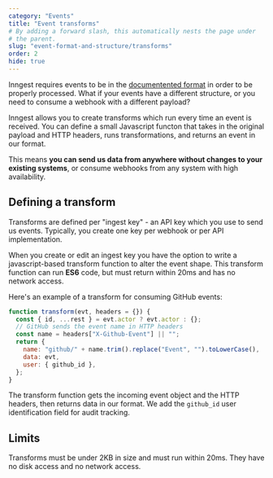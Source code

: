 ```yaml
---
category: "Events"
title: "Event transforms"
# By adding a forward slash, this automatically nests the page under
# the parent.
slug: "event-format-and-structure/transforms"
order: 2
hide: true
---
```


Inngest requires events to be in the [documentented format](/docs/event-format-and-structure) in order to be properly processed. What if your events have a different structure, or you need to consume a webhook with a different payload?

Inngest allows you to create transforms which run every time an event is received. You can define a small Javascript functon that takes in the original payload and HTTP headers, runs transformations, and returns an event in our format.

This means **you can send us data from anywhere without changes to your existing systems**, or consume webhooks from any system with high availability.

## Defining a transform

Transforms are defined per "ingest key" - an API key which you use to send us events. Typically, you create one key per webhook or per API implementation.

When you create or edit an ingest key you have the option to write a javascript-based transform function to alter the event shape. This transform function can run **ES6** code, but must return within 20ms and has no network access.

Here's an example of a transform for consuming GitHub events:

```js
function transform(evt, headers = {}) {
  const { id, ...rest } = evt.actor ? evt.actor : {};
  // GitHub sends the event name in HTTP headers
  const name = headers["X-Github-Event"] || "";
  return {
    name: "github/" + name.trim().replace("Event", "").toLowerCase(),
    data: evt,
    user: { github_id },
  };
}
```

The transform function gets the incoming event object and the HTTP headers, then returns data in our format. We add the `github_id` user identification field for audit tracking.

## Limits

Transforms must be under 2KB in size and must run within 20ms. They have no disk access and no network access.
